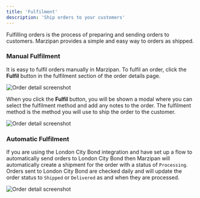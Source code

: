 ```yaml
---
title: 'Fulfilment'
description: 'Ship orders to your customers'
---
```


Fulfilling orders is the process of preparing and sending orders to customers. Marzipan provides a simple and easy way to orders as shipped.

### Manual Fulfilment

It is easy to fulfil orders manually in Marzipan. To fulfil an order, click the **Fulfil** button in the fulfilment section of the order details page.

<Frame>
<img src="https://marzipan-cloud.b-cdn.net/0/docs/orders/order-fulfil.png" alt="Order detail screenshot" />
</Frame>

When you click the **Fulfil** button, you will be shown a modal where you can select the fulfilment method and add any notes to the order. The fulfilment method is the method you will use to ship the order to the customer.

<Frame>
<img src="https://marzipan-cloud.b-cdn.net/0/docs/orders/order-fulfil-modal.png" alt="Order detail screenshot" />
</Frame>

### Automatic Fulfilment

If you are using the London City Bond integration and have set up a flow to automatically send orders to London City Bond then Marzipan will automatically create a shipment for the order with a status of `Processing`. Orders sent to London City Bond are checked daily and will update the order status to `Shipped` or `Delivered` as and when they are processed.

<Frame>
<img src="https://marzipan-cloud.b-cdn.net/0/docs/orders/order-fulfilled.png" alt="Order detail screenshot" />
</Frame>